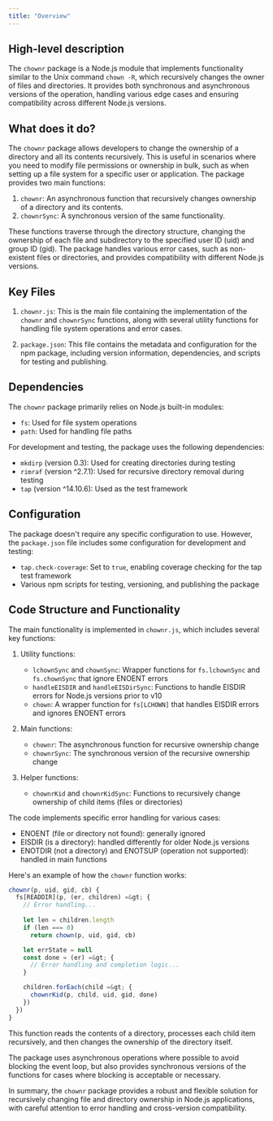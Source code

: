 ```yaml
---
title: "Overview"
---
```


## High-level description
The `chownr` package is a Node.js module that implements functionality similar to the Unix command `chown -R`, which recursively changes the owner of files and directories. It provides both synchronous and asynchronous versions of the operation, handling various edge cases and ensuring compatibility across different Node.js versions.

## What does it do?
The `chownr` package allows developers to change the ownership of a directory and all its contents recursively. This is useful in scenarios where you need to modify file permissions or ownership in bulk, such as when setting up a file system for a specific user or application. The package provides two main functions:

1. `chownr`: An asynchronous function that recursively changes ownership of a directory and its contents.
2. `chownrSync`: A synchronous version of the same functionality.

These functions traverse through the directory structure, changing the ownership of each file and subdirectory to the specified user ID (uid) and group ID (gid). The package handles various error cases, such as non-existent files or directories, and provides compatibility with different Node.js versions.

## Key Files

1. `chownr.js`: This is the main file containing the implementation of the `chownr` and `chownrSync` functions, along with several utility functions for handling file system operations and error cases.

2. `package.json`: This file contains the metadata and configuration for the npm package, including version information, dependencies, and scripts for testing and publishing.

## Dependencies
The `chownr` package primarily relies on Node.js built-in modules:

- `fs`: Used for file system operations
- `path`: Used for handling file paths

For development and testing, the package uses the following dependencies:

- `mkdirp` (version 0.3): Used for creating directories during testing
- `rimraf` (version ^2.7.1): Used for recursive directory removal during testing
- `tap` (version ^14.10.6): Used as the test framework

## Configuration
The package doesn't require any specific configuration to use. However, the `package.json` file includes some configuration for development and testing:

- `tap.check-coverage`: Set to `true`, enabling coverage checking for the tap test framework
- Various npm scripts for testing, versioning, and publishing the package

## Code Structure and Functionality

The main functionality is implemented in `chownr.js`, which includes several key functions:

1. Utility functions:
   - `lchownSync` and `chownSync`: Wrapper functions for `fs.lchownSync` and `fs.chownSync` that ignore ENOENT errors
   - `handleEISDIR` and `handleEISDirSync`: Functions to handle EISDIR errors for Node.js versions prior to v10
   - `chown`: A wrapper function for `fs[LCHOWN]` that handles EISDIR errors and ignores ENOENT errors

2. Main functions:
   - `chownr`: The asynchronous function for recursive ownership change
   - `chownrSync`: The synchronous version of the recursive ownership change

3. Helper functions:
   - `chownrKid` and `chownrKidSync`: Functions to recursively change ownership of child items (files or directories)

The code implements specific error handling for various cases:
- ENOENT (file or directory not found): generally ignored
- EISDIR (is a directory): handled differently for older Node.js versions
- ENOTDIR (not a directory) and ENOTSUP (operation not supported): handled in main functions

Here's an example of how the `chownr` function works:

```javascript
chownr(p, uid, gid, cb) {
  fs[READDIR](p, (er, children) =&gt; {
    // Error handling...
    
    let len = children.length
    if (len === 0)
      return chown(p, uid, gid, cb)

    let errState = null
    const done = (er) =&gt; {
      // Error handling and completion logic...
    }

    children.forEach(child =&gt; {
      chownrKid(p, child, uid, gid, done)
    })
  })
}
```

This function reads the contents of a directory, processes each child item recursively, and then changes the ownership of the directory itself.

The package uses asynchronous operations where possible to avoid blocking the event loop, but also provides synchronous versions of the functions for cases where blocking is acceptable or necessary.

In summary, the `chownr` package provides a robust and flexible solution for recursively changing file and directory ownership in Node.js applications, with careful attention to error handling and cross-version compatibility.
